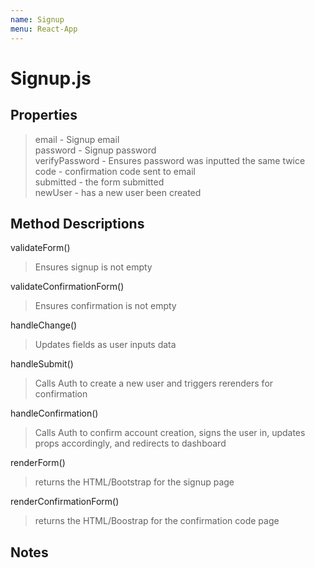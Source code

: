 ```yaml
---
name: Signup
menu: React-App
---
```



# Signup.js

## Properties
>email - Signup email <br/>
>password - Signup password <br/>
>verifyPassword - Ensures password was inputted the same twice <br/>
>code - confirmation code sent to email <br/>
>submitted - the form submitted <br/>
>newUser - has a new user been created <br/>

## Method Descriptions

validateForm()
>Ensures signup is not empty

validateConfirmationForm()
>Ensures confirmation is not empty

handleChange()
> Updates fields as user inputs data

handleSubmit()
> Calls Auth to create a new user and triggers rerenders for confirmation

handleConfirmation()
>Calls Auth to confirm account creation, signs the user in,
updates props accordingly, and redirects to dashboard

renderForm()
> returns the HTML/Bootstrap for the signup page

renderConfirmationForm()
>returns the HTML/Boostrap for the confirmation code page

## Notes
